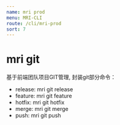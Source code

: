 ```yaml
---
name: mri prod
menu: MRI-CLI
route: /cli/mri-prod
sort: 7
---
```


# mri git

基于前端团队项目GIT管理, 封装git部分命令：

- release: mri git release
- feature: mri git feature
- hotfix: mri git hotfix
- merge: mri git merge
- push: mri git push


